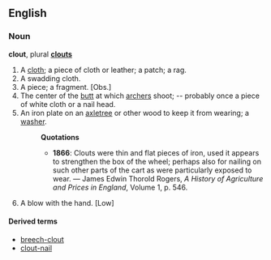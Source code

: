 ==English==
===Noun===
'''clout''', plural '''[[clouts]]'''

# A [[cloth]]; a piece of cloth or leather; a patch; a rag.
# A swadding cloth.
# A piece; a fragment. [Obs.]
# The center of the [[butt]] at which [[archer]]s shoot; -- probably once a piece of white cloth or a nail head.
# An iron plate on an [[axletree]] or other wood to keep it from wearing; a [[washer]].
#:'''Quotations'''
#:*'''1866''': Clouts were thin and flat pieces of iron, used it appears to strengthen the box of the wheel; perhaps also for nailing on such other parts of the cart as were particularly exposed to wear. &mdash; James Edwin Thorold Rogers, ''A History of Agriculture and Prices in England'', Volume 1, p. 546.
# A blow with the hand. [Low]

====Derived terms====
*[[breech-clout]]
*[[clout-nail]]